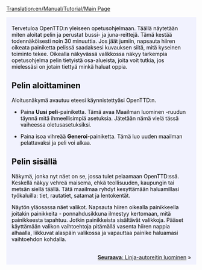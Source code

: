 [[Translation:en/Manual/Tutorial/Main Page]]

{{en/Manual/Tutorial/Tabs|5|1
|fi/Manual/Tutorial/Opetusohjelma|1. Aloittaminen<!--
-->|fi/Manual/Tutorial/Bussit|2. Linja-autot<!--
-->|fi/Manual/Tutorial/Junat|3. Junat<!--
-->|fi/Manual/Tutorial/Lentokoneet|4. Lentokoneet<!--
-->|fi/Manual/Tutorial/Yhteenveto|5. Yhteenveto}}
<div style="padding:.5em 1em 1em 1em; border-top:none; background-color:#f1f2fe; color:#000;">
{{fi/Manual/Tutorial/Tutorial}}
Tervetuloa OpenTTD:n yleiseen opetusohjelmaan. Täällä näytetään miten aloitat pelin ja perustat bussi- ja juna-reittejä. Tämä kestää todennäköisesti noin 30 minuuttia. Jos jäät jumiin, napsauta hiiren oikeata painiketta pelissä saadaksesi kuvauksen siitä, mitä kyseinen toiminto tekee. Oikealla näkyvässä valikkossa näkyy tarkempia opetusohjelma pelin tietyistä osa-alueista, joita voit tutkia, jos mielessäsi on jotain tiettyä minkä haluat oppia.

==Pelin aloittaminen==
{{en/Manual/Phototable|[[File:fi/Manual/Tutorial/Main menu new game.png|Aloitusnäkymä]]|OpenTTD:n aloitusnäkymä|center}}
Aloitusnäkymä avautuu eteesi käynnistettyäsi OpenTTD:n.

*Paina '''Uusi peli'''-painiketta. Tämä avaa Maailman luominen -ruudun täynnä mitä ihmeellisimpiä asetuksia. Jätetään nämä vielä tässä vaiheessa oletusasetuksiksi.
{{en/Manual/Phototable|[[File:fi/Manual/Tutorial/Worldgenerationdialog.png|Maailman luominen-ruutu]]|Maailman luominen -ruutu. Neljä kuvaa ylhäällä kuvaavat eri ilmastoja, joissa voit pelata. Jätetään kaikki valinnat niin, kuin ne olivat vielä tässä opetusohjelmassa.|center}}

*Paina isoa vihreää '''Generoi'''-painiketta. Tämä luo uuden maailman pelattavaksi ja peli voi alkaa.

==Pelin sisällä==
{{en/Manual/Phototable|[[File:fi/Manual/Tutorial/Aftergamestart.png|320px]]|Justo al empezar un nuevo juego.|right}}
Näkymä, jonka nyt näet on se, jossa tulet pelaamaan OpenTTD:ssä. Keskellä näkyy vehreä maisema, ehkä teollisuuden, kaupungin tai metsän siellä täällä. Tätä maailmaa ryhdyt kesyttämään haluamillasi työkaluilla: tiet, rautatiet, satamat ja lentokentät.

Näytön yläosassa näet valikot. Napsauta hiiren oikealla painikkeella joitakin painikkeita - ponnahdusikkuna ilmestyy kertomaan, mitä painikkeesta tapahtuu. Jotkin painikkeista sisältävät valikkoja. Pääset käyttämään valikon vaihtoehtoja pitämällä vasenta hiiren nappia alhaalla, liikkuvat alaspäin valikossa ja vapauttaa painike haluamasi vaihtoehdon kohdalla.

<br style="clear:both;">
<span style="float: right">[[fi/Manual/Tutorial/Bussit|'''Seuraava''': Linja-autoreitin luominen]] &raquo;</span>
</div>